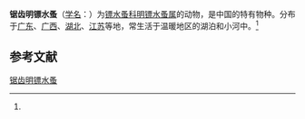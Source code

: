 {{Speciesbox
| name = 锯齿明镖水蚤
| status = 
| status_system = 
| image = 
| genus = Heliodiaptomus
| species = serratus
| authority = (Shen et Tai, 1962)<ref name='id12455'>{{cite web| url =http://www.bioinfo.cn/db05/BjdwSpecies.php?action=view&id=12455| title =锯齿明镖水蚤| work =《中国动物物种编目数据库》| publisher =中国科学院微生物研究所| author =中国科学院动物研究所| accessdate =2009-04-28| deadurl =yes| archiveurl =https://web.archive.org/web/20160305025724/http://www.bioinfo.cn/db05/BjdwSpecies.php?action=view&id=12455| archivedate =2016-03-05}}</ref>
}}

'''锯齿明镖水蚤'''（[[学名|学名]]：{{lang|la|''Heliodiaptomus serratus''}}）为[[镖水蚤科|镖水蚤科]][[明镖水蚤属|明镖水蚤属]]的动物，是中国的特有物种。分布于[[广东|广东]]、[[广西|广西]]、[[湖北|湖北]]、[[江苏|江苏]]等地，常生活于温暖地区的湖泊和小河中。<ref name='id12455'/>

== 参考文献 ==
{{reflist}}

{{Wikispecies|Heliodiaptomus serratus}}
{{Taxonbar|from=Q15230448}}

[[Category:明镖水蚤属|锯齿明镖水蚤]]


{{节肢动物小作品}}